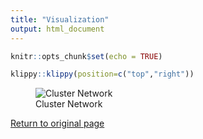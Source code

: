 ```yaml
---
title: "Visualization"
output: html_document
---
```


 
```r
knitr::opts_chunk$set(echo = TRUE)
```

```r
klippy::klippy(position=c("top","right"))
```


![Cluster Network](animation.gif)


  <a href="htmlrmark1.html">Return to original page</a>


